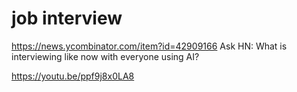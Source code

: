 # job interview

https://news.ycombinator.com/item?id=42909166
Ask HN: What is interviewing like now with everyone using AI?

https://youtu.be/ppf9j8x0LA8

